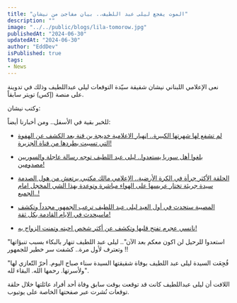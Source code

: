 ```yaml
---
title: "الموت يفجع ليلى عبد اللطيف.. بيان مفاجئ من نيشان"
description: ""
image: "../../public/blogs/lila-tomorow.jpg"
publishedAt: "2024-06-30"
updatedAt: "2024-06-30"
author: "EddDev"
isPublished: true
tags:
- News
---
```




نعى الإعلامي اللبناني نيشان شقيقة سيّدة التوقعات ليلى عبداللطيف وذلك في تدوينة على منصة (إكس) تويتر سابقاً.

وكتب نيشان:

للخبر بقية في الأسفل.. ومن أخبارنا أيضاً:

- [لم تشفع لها شهرتها الكبيرة.. اڼهيار الاعلامية خديجة بن قنة بعد الكشف عن الهفوة التي تسببت بطردها من قناة الجزيرة!](https://techhubtalks.pro/blogs/khadija-ben-qenna-a-journey-of-triumphs-and-challenges)

- [بلغوا أهل سوريا يستعدوا.. ليلى عبد اللطيف توجه رسالة عاجلة والسوريين مصدومين!](https://techhubtalks.pro/blogs/abdelatif-syria)

- [الحلقة الأكثر جرأة في الكرة الأرضية.. الإعلامي مالك مكتبي يرتعش من هول الصدمة سيدة جريئة تختار عريسها على الهواء مباشرة وتوعدة بهذا الشي المخجل امام الجميع..!](https://techhubtalks.pro/blogs/watch)

- [المصيبة ستحدث في أول العيد ليلى عبد اللطيف ترعب الجمهور مجدداً وتكشف ماسيحدث في الايام القادمة بكل ثقة!](https://techhubtalks.pro/blogs/abdel-latif-now)

- [نانسي عجرم تفتح قلبها وتكشف عن أكثر شخص احبته وتمنت الزواج به!](https://techhubtalks.pro/blogs/nancy)

"استعدوا للرحيل لن اكون معكم بعد الآن".. ليلى عبد اللطيف تنهار بالبكاء بسبب تنبؤاتها وتعترف لأول مرة.. كشفت سر خطير للجمهور !!

"فُجِعَت السيدة ليلى عبد اللطيف بوفاة شقيقتها السيدة سناء صباح اليوم. أحرّ التّعازي لها ولأسرتها. رحمها الله. البقاء لله".

اللافت أن ليلى عبداللطيف كانت قد توقعت بوقت سابق وفاة أحد أفراد عائلتها خلال حلقة توقعات نُشرت عبر صفحتها الخاصة على يوتيوب.
